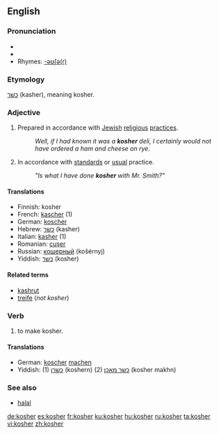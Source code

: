 {{wikipedia|Kashrut}}
==English==

===Pronunciation===
*{{IPA|/ˈkəʊʃ@(r)/}}
*{{SAMPA|/"k@US@(r)/}}
*Rhymes: [[Rhymes:English:-əʊʃə(r)|-əʊʃə(r)]]

===Etymology===
{{He.}} [[כשר]] (kasher), meaning kosher.

===Adjective===
{{en-adj}}

# {{context|of food}} Prepared in accordance with [[Jewish]] [[religious]] [[practice]]s.
#:''Well, if I had known it was a '''kosher''' deli, I certainly would not have ordered a ham and cheese on rye.''
# {{context|figurative|by extension}} In accordance with [[standard]]s or [[usual]] practice.
#:''"Is what I have done '''kosher''' with Mr. Smith?"''

====Translations====
*Finnish: kosher
*French: [[kascher]] (1)
*German: [[koscher]]
*Hebrew: [[כשר]] (kasher)
*Italian: [[kasher]] (1)
*Romanian: [[cuşer]]
*Russian: [[кошерный]] (košérnyj)
*Yiddish: [[כּשר]] (kosher)

====Related terms====
*[[kashrut]]
*[[treife]] (''not kosher'')

===Verb===
{{en-verb}}

# {{transitive}} to make kosher.

====Translations====
*German: [[koscher]] [[machen]]
*Yiddish: (1) [[כשרן]] (koshern) (2) [[כשר מאכן]] (kosher makhn)

===See also===
*[[halal]]

[[de:kosher]]
[[es:kosher]]
[[fr:kosher]]
[[ku:kosher]]
[[hu:kosher]]
[[ru:kosher]]
[[ta:kosher]]
[[vi:kosher]]
[[zh:kosher]]